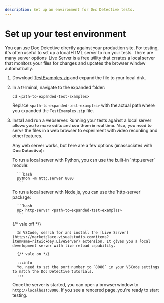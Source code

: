 ```yaml
---
description: Set up an environment for Doc Detective tests.
---
```



# Set up your test environment

You can use Doc Detective directly against your production site. For testing, it's often useful to set up a local HTML server to run your tests. There are many server options. Live Server is a free utility that creates a local server that monitors your files for changes and updates the browser window automatically.

1. Download [TestExamples.zip](./TestExamples.zip) and expand the file to your local disk.
1. In a terminal, navigate to the expanded folder:

   ```shell
   cd <path-to-expanded-test-examples>
   ```

   Replace `<path-to-expanded-test-examples>` with the actual path where you expanded the `TestExamples.zip` file.
1. Install and run a webserver. Running your tests against a local server allows you to make edits and see them in real time. Also, you need to serve the files in a web browser to experiment with video recording and other features.

   Any web server works, but here are a few options (unassociated with Doc Detective):

   <Tabs>
      <TabItem value='python' label='Python'>
         To run a local server with Python, you can use the built-in `http.server` module:

         ```bash
         python -m http.server 8080
         ```
      </TabItem>
      <TabItem value='node' label='Node.js'>
         To run a local server with Node.js, you can use the `http-server` package:

         ```bash
         npx http-server <path-to-expanded-test-examples>
         ```
      </TabItem>
      <TabItem value='vscode' label='VSCode'>
         {/* vale off */}

         In VSCode, search for and install the [Live Server](https://marketplace.visualstudio.com/items?itemName=ritwickdey.LiveServer) extension. It gives you a local development server with live reload capability.

         {/* vale on */}

         :::info
         You need to set the port number to `8080` in your VSCode settings to match the Doc Detective tutorials.
         :::
      </TabItem>
   </Tabs>

   Once the server is started, you can open a browser window to `http://localhost:8080`. If you see a rendered page, you're ready to start testing.

